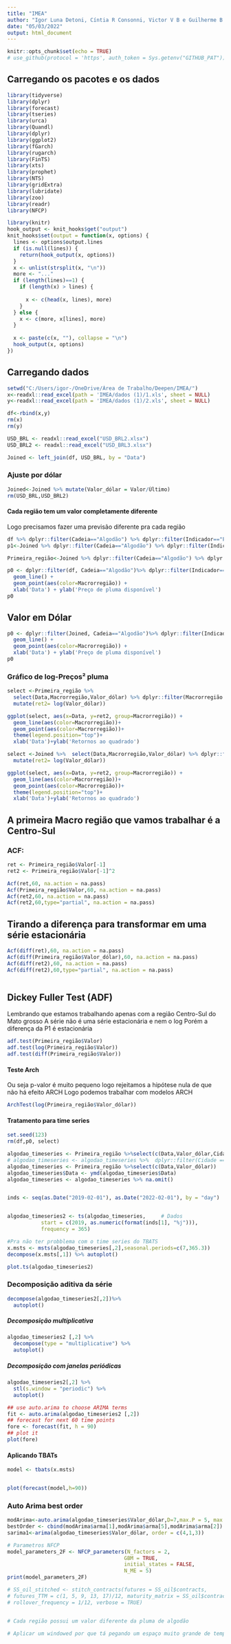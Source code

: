 ```yaml
---
title: "IMEA"
author: "Igor Luna Detoni, Cíntia R Consonni, Victor V B e Guilherme B Rosa"
date: "05/03/2022"
output: html_document
---
```


```r
knitr::opts_chunk$set(echo = TRUE)
# use_github(protocol = 'https', auth_token = Sys.getenv("GITHUB_PAT"))
```

## Carregando os pacotes e os dados

```r
library(tidyverse)
library(dplyr)
library(forecast)
library(tseries)
library(urca)
library(Quandl)
library(dplyr)
library(ggplot2)
library(fGarch)
library(rugarch)
library(FinTS)
library(xts)
library(prophet)
library(NTS)
library(gridExtra)
library(lubridate)
library(zoo)
library(readr)
library(NFCP)

library(knitr)
hook_output <- knit_hooks$get("output")
knit_hooks$set(output = function(x, options) {
  lines <- options$output.lines
  if (is.null(lines)) {
    return(hook_output(x, options)) 
  }
  x <- unlist(strsplit(x, "\n"))
  more <- "..."
  if (length(lines)==1) {        
    if (length(x) > lines) {
      
      x <- c(head(x, lines), more)
    }
  } else {
    x <- c(more, x[lines], more)
  }
 
  x <- paste(c(x, ""), collapse = "\n")
  hook_output(x, options)
})
```

## Carregando dados

```r
setwd("C:/Users/igor-/OneDrive/Área de Trabalho/Deepen/IMEA/")
x<-readxl::read_excel(path = 'IMEA/dados (1)/1.xls', sheet = NULL)
y<-readxl::read_excel(path = 'IMEA/dados (1)/2.xls', sheet = NULL)

df<-rbind(x,y)
rm(x)
rm(y)

```

```r

USD_BRL <- readxl::read_excel("USD_BRL2.xlsx")
USD_BRL2 <- readxl::read_excel("USD_BRL3.xlsx")

```

```r
Joined <- left_join(df, USD_BRL, by = "Data")
```

### Ajuste por dólar

```r
Joined<-Joined %>% mutate(Valor_dólar = Valor/Último)
rm(USD_BRL,USD_BRL2)


```

#### Cada região tem um valor completamente diferente
Logo precisamos fazer uma previsão diferente pra cada região

```r

df %>% dplyr::filter(Cadeia=="Algodão") %>% dplyr::filter(Indicador=="Preço de pluma disponível")    
p1<-Joined %>% dplyr::filter(Cadeia=="Algodão") %>% dplyr::filter(Indicador=="Preço de pluma disponível")

Primeira_região<-Joined %>% dplyr::filter(Cadeia=="Algodão") %>% dplyr::filter(Indicador=="Preço de pluma disponível") %>% dplyr::filter(Macrorregião=="Centro-Sul")

```

```r

p0 <- dplyr::filter(df, Cadeia=="Algodão")%>% dplyr::filter(Indicador=="Preço de pluma disponível") %>% ggplot(aes(x=Data, y=Valor)) +
  geom_line() +
  geom_point(aes(color=Macrorregião)) +
  xlab('Data') + ylab('Preço de pluma disponível')
p0


```

## Valor em Dólar

```r
p0 <- dplyr::filter(Joined, Cadeia=="Algodão")%>% dplyr::filter(Indicador=="Preço de pluma disponível") %>% ggplot(aes(x=Data, y=Valor_dólar)) +
  geom_line() +
  geom_point(aes(color=Macrorregião)) +
  xlab('Data') + ylab('Preço de pluma disponível')
p0

```


### Gráfico de log-Preços² pluma

```r
select <-Primeira_região %>%
  select(Data,Macrorregião,Valor_dólar) %>% dplyr::filter(Macrorregião != 'NA')%>%
  mutate(ret2= log(Valor_dólar))

ggplot(select, aes(x=Data, y=ret2, group=Macrorregião)) +
  geom_line(aes(color=Macrorregião))+
  geom_point(aes(color=Macrorregião))+
  theme(legend.position="top")+
  xlab('Data')+ylab('Retornos ao quadrado')
```


```r

select <-Joined %>%  select(Data,Macrorregião,Valor_dólar) %>% dplyr::filter(Macrorregião != 'NA') %>%
  mutate(ret2= log(Valor_dólar))

ggplot(select, aes(x=Data, y=ret2, group=Macrorregião)) +
  geom_line(aes(color=Macrorregião))+
  geom_point(aes(color=Macrorregião))+
  theme(legend.position="top")+
  xlab('Data')+ylab('Retornos ao quadrado')

```

## A primeira Macro região que vamos trabalhar é a Centro-Sul
### ACF:

```r
ret <- Primeira_região$Valor[-1]
ret2 <- Primeira_região$Valor[-1]^2

Acf(ret,60, na.action = na.pass)
Acf(Primeira_região$Valor,60, na.action = na.pass)
Acf(ret2,60, na.action = na.pass)
Acf(ret2,60,type="partial", na.action = na.pass)

```

## Tirando a diferença para transformar em uma série estacionária

```r
Acf(diff(ret),60, na.action = na.pass)
Acf(diff(Primeira_região$Valor_dólar),60, na.action = na.pass)
Acf(diff(ret2),60, na.action = na.pass)
Acf(diff(ret2),60,type="partial", na.action = na.pass)



```

## Dickey Fuller Test (ADF)
Lembrando que estamos trabalhando apenas com a região Centro-Sul do Mato grosso
A série não é uma série estacionária e nem o log Porém a diferença da P1 é estacionária

```r
adf.test(Primeira_região$Valor)
adf.test(log(Primeira_região$Valor))
adf.test(diff(Primeira_região$Valor))

```

#### Teste Arch

Ou seja p-valor é muito pequeno logo rejeitamos a hipótese nula de que não há efeito ARCH
Logo podemos trabalhar com modelos ARCH

```r

ArchTest(log(Primeira_região$Valor_dólar))


```

#### Tratamento para time series

```r

set.seed(123)
rm(df,p0, select)

algodao_timeseries <- Primeira_região %>%select(c(Data,Valor_dólar,Cidade))
# algodao_timeseries <- algodao_timeseries %>%  dplyr::filter(Cidade == "Diamantino") 
algodao_timeseries <- Primeira_região %>%select(c(Data,Valor_dólar))
algodao_timeseries$Data <- ymd(algodao_timeseries$Data)
algodao_timeseries <- algodao_timeseries %>% na.omit()


inds <- seq(as.Date("2019-02-01"), as.Date("2022-02-01"), by = "day")


algodao_timeseries2 <- ts(algodao_timeseries,     # Dados
           start = c(2019, as.numeric(format(inds[1], "%j"))),
           frequency = 365)


```


```r

#Pra não ter probblema com o time series do TBATS
x.msts <- msts(algodao_timeseries[,2],seasonal.periods=c(7,365.3))
decompose(x.msts[,1]) %>% autoplot()

```


```r

plot.ts(algodao_timeseries2)

```
### Decomposição aditiva da série  
```r

decompose(algodao_timeseries2[,2])%>%
  autoplot()
```
##### Decomposição multiplicativa
```r

algodao_timeseries2 [,2] %>%
  decompose(type = "multiplicative") %>%
  autoplot()

```

##### Decomposição com janelas periódicas

```r

algodao_timeseries2[,2] %>%
  stl(s.window = "periodic") %>%
  autoplot()

```


```r
## use auto.arima to choose ARIMA terms
fit <- auto.arima(algodao_timeseries2 [,2])
## forecast for next 60 time points
fore <- forecast(fit, h = 90)
## plot it
plot(fore)

```




#### Aplicando TBATs

```r
model <- tbats(x.msts)


plot(forecast(model,h=90))

```


### Auto Arima best order
```r

modArima<-auto.arima(algodao_timeseries$Valor_dólar,D=7,max.P = 5, max.Q = 5)
bestOrder <- cbind(modArima$arma[1],modArima$arma[5],modArima$arma[2])
sarima1<-arima(algodao_timeseries$Valor_dólar, order = c(4,1,3))

```


```r
# Parametros NFCP
model_parameters_2F <- NFCP_parameters(N_factors = 2,
                                      GBM = TRUE,
                                      initial_states = FALSE,
                                      N_ME = 5)
print(model_parameters_2F)


```

```r

# SS_oil_stitched <- stitch_contracts(futures = SS_oil$contracts,
# futures_TTM = c(1, 5, 9, 13, 17)/12, maturity_matrix = SS_oil$contract_maturities,
# rollover_frequency = 1/12, verbose = TRUE)

```



```r






```



```r

# Cada região possui um valor diferente da pluma de algodão

# Aplicar um windowed por que tá pegando um espaço muito grande de tempo e a sazonalidade tá bugada 


```

